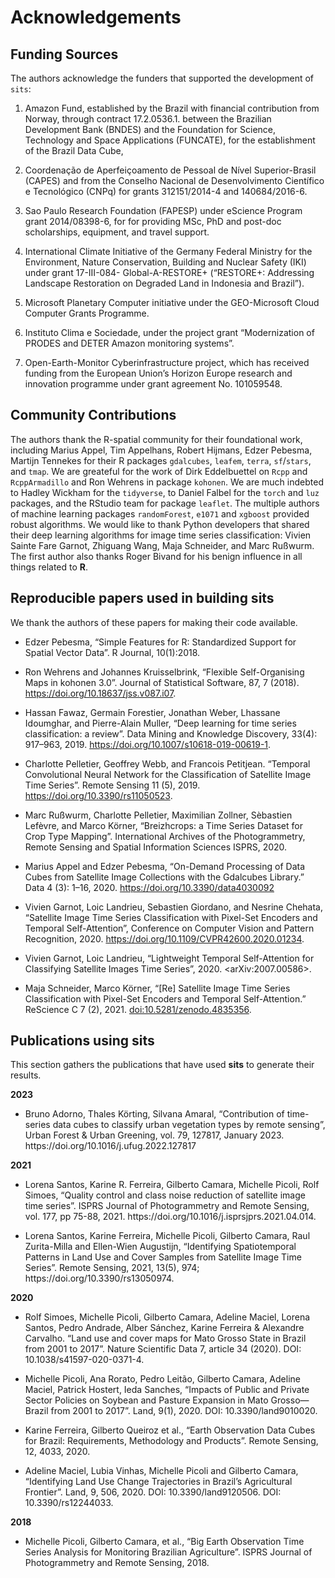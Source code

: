 # Acknowledgements {-}

## Funding Sources {-}

The authors acknowledge the funders that supported the development of `sits`:

1.  Amazon Fund, established by the Brazil with financial contribution from Norway, through contract 17.2.0536.1. between the Brazilian Development Bank (BNDES) and the Foundation for Science, Technology and Space Applications (FUNCATE), for the establishment of the Brazil Data Cube,   

2. Coordenação de Aperfeiçoamento de Pessoal de Nível Superior-Brasil (CAPES) and from the Conselho Nacional de Desenvolvimento Científico e Tecnológico (CNPq) for grants 312151/2014-4 and 140684/2016-6. 

3. Sao Paulo Research Foundation (FAPESP) under eScience Program grant 2014/08398-6, for for providing MSc, PhD and post-doc scholarships, equipment, and travel support.  

4. International Climate Initiative of the Germany Federal Ministry for the Environment, Nature Conservation, Building and Nuclear Safety (IKI) under grant 17-III-084- Global-A-RESTORE+ (“RESTORE+: Addressing Landscape Restoration on Degraded Land in Indonesia and Brazil”). 

5. Microsoft Planetary Computer initiative under the GEO-Microsoft Cloud Computer Grants Programme. 

6. Instituto Clima e Sociedade, under the project grant "Modernization of PRODES and DETER Amazon monitoring systems". 

7.  Open-Earth-Monitor Cyberinfrastructure project, which has received funding from the European Union’s Horizon Europe research and innovation programme under grant agreement No. 101059548.


## Community Contributions {-}

The authors thank the R-spatial community for their foundational work, including Marius Appel, Tim Appelhans, Robert Hijmans, Edzer Pebesma, 	Martijn Tennekes for their R packages `gdalcubes`,  `leafem`, `terra`, `sf`/`stars`, and `tmap`. We are greateful for the work of Dirk Eddelbuettel on `Rcpp` and `RcppArmadillo` and Ron Wehrens in package `kohonen`. We are much indebted to Hadley Wickham for the `tidyverse`, to Daniel Falbel for the `torch` and `luz` packages, and the RStudio team for package `leaflet`. The multiple authors of machine learning packages `randomForest`, `e1071` and `xgboost` provided robust algorithms. We would like to thank Python developers that shared their deep learning algorithms for image time series classification: Vivien Sainte Fare Garnot, Zhiguang Wang, Maja Schneider, and Marc Rußwurm. The first author also thanks Roger Bivand for his benign influence in all things related to **R**.  

## Reproducible papers used in building sits {-}

We thank the authors of these papers for making their code available. 

- Edzer Pebesma, "Simple Features for R: Standardized Support for Spatial Vector Data". R Journal, 10(1):2018.

- Ron Wehrens and Johannes Kruisselbrink, "Flexible Self-Organising Maps in kohonen 3.0". Journal of Statistical Software, 87, 7 (2018). <https://doi.org/10.18637/jss.v087.i07>.

- Hassan Fawaz, Germain Forestier, Jonathan Weber, Lhassane Idoumghar,  and Pierre-Alain Muller, "Deep learning for time series classification: a review". Data Mining and Knowledge Discovery, 33(4): 917--963, 2019. <https://doi.org/10.1007/s10618-019-00619-1>.

- Charlotte Pelletier, Geoffrey Webb, and Francois Petitjean. “Temporal Convolutional Neural Network for the Classification of Satellite Image Time Series”. Remote Sensing 11 (5), 2019. <https://doi.org/10.3390/rs11050523>.

- Marc Rußwurm, Charlotte Pelletier, Maximilian Zollner, Sèbastien Lefèvre, and Marco Körner, "Breizhcrops: a Time Series Dataset for Crop Type Mapping". International Archives of the Photogrammetry, Remote Sensing and Spatial Information Sciences ISPRS, 2020. 

- Marius Appel and Edzer Pebesma, “On-Demand Processing of Data Cubes from Satellite Image Collections with the Gdalcubes Library.” Data 4 (3): 1–16, 2020. <https://doi.org/10.3390/data4030092>

- Vivien Garnot, Loic Landrieu, Sebastien Giordano, and Nesrine Chehata,  "Satellite Image Time Series Classification with Pixel-Set Encoders and Temporal Self-Attention", Conference on Computer Vision and Pattern Recognition, 2020. <https://doi.org/10.1109/CVPR42600.2020.01234>.

- Vivien Garnot, Loic Landrieu, "Lightweight Temporal Self-Attention  for Classifying Satellite Images Time Series", 2020. <arXiv:2007.00586>.

- Maja Schneider, Marco Körner, "[Re] Satellite Image Time Series Classification with Pixel-Set Encoders and Temporal Self-Attention." ReScience C 7 (2), 2021. <doi:10.5281/zenodo.4835356>.


## Publications using sits {-}

This section gathers the publications that have used **sits** to generate their results.

**2023**

- Bruno Adorno, Thales Körting, Silvana Amaral, "Contribution of time-series data cubes to classify urban vegetation types by remote sensing", Urban Forest & Urban Greening, vol. 79, 127817, January 2023. https://doi.org/10.1016/j.ufug.2022.127817

**2021**

- Lorena Santos, Karine R. Ferreira, Gilberto Camara, Michelle Picoli, Rolf Simoes, “Quality control and class noise reduction of satellite image time series”. ISPRS Journal of Photogrammetry and Remote Sensing, vol. 177, pp 75-88, 2021. https://doi.org/10.1016/j.isprsjprs.2021.04.014.

- Lorena Santos, Karine Ferreira, Michelle Picoli, Gilberto Camara, Raul Zurita-Milla and Ellen-Wien Augustijn, “Identifying Spatiotemporal Patterns in Land Use and Cover Samples from Satellite Image Time Series”. Remote Sensing, 2021, 13(5), 974; https://doi.org/10.3390/rs13050974. 


**2020**

- Rolf Simoes, Michelle Picoli, Gilberto Camara, Adeline Maciel, Lorena Santos, Pedro Andrade, Alber Sánchez, Karine Ferreira & Alexandre Carvalho. “Land use and cover maps for Mato Grosso State in Brazil from 2001 to 2017”. Nature Scientific Data 7, article 34 (2020). DOI: 10.1038/s41597-020-0371-4.

- Michelle Picoli, Ana Rorato, Pedro Leitão, Gilberto Camara, Adeline Maciel, Patrick Hostert, Ieda Sanches, “Impacts of Public and Private Sector Policies on Soybean and Pasture Expansion in Mato Grosso—Brazil from 2001 to 2017”. Land, 9(1), 2020. DOI: 10.3390/land9010020. 

- Karine Ferreira, Gilberto Queiroz et al., “Earth Observation Data Cubes for Brazil: Requirements, Methodology and Products”. Remote Sensing, 12, 4033, 2020.

- Adeline Maciel, Lubia Vinhas, Michelle Picoli and Gilberto Camara, “Identifying Land Use Change Trajectories in Brazil’s Agricultural Frontier”. Land, 9, 506, 2020. DOI: 10.3390/land9120506. DOI: 10.3390/rs12244033.

**2018**

- Michelle Picoli, Gilberto Camara, et al.,  “Big Earth Observation Time Series Analysis for Monitoring Brazilian Agriculture”. ISPRS Journal of Photogrammetry and Remote Sensing, 2018.
